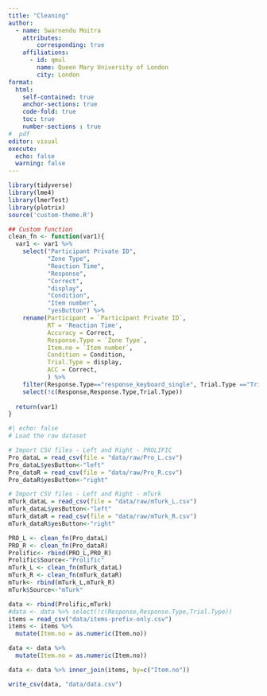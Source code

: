 ```yaml
---
title: "Cleaning"
author:
  - name: Swarnendu Moitra
    attributes:
        corresponding: true
    affiliations:
      - id: qmul
        name: Queen Mary University of London
        city: London
format: 
  html:
    self-contained: true
    anchor-sections: true
    code-fold: true
    toc: true
    number-sections : true
#  pdf
editor: visual
execute: 
  echo: false
  warning: false
---
```


```r
library(tidyverse)
library(lme4)
library(lmerTest)
library(plotrix)
source('custom-theme.R')
```

```r
## Custom function
clean_fn <- function(var1){
  var1 <- var1 %>%
    select("Participant Private ID",
           "Zone Type",
           "Reaction Time",
           "Response",
           "Correct",
           "display",
           "Condition",
           "Item number",
           "yesButton") %>%
    rename(Participant = `Participant Private ID`,
           RT = 'Reaction Time',
           Accuracy = Correct,
           Response.Type = `Zone Type`,
           Item.no = `Item number`,
           Condition = Condition,
           Trial.Type = display,
           ACC = Correct,
           ) %>% 
    filter(Response.Type=="response_keyboard_single", Trial.Type =="Trial") %>%
    select(!c(Response,Response.Type,Trial.Type))
  
  return(var1)
}
```

```r
#| echo: false
# Load the raw dataset

# Import CSV files - Left and Right - PROLIFIC
Pro_dataL = read_csv(file = "data/raw/Pro_L.csv")
Pro_dataL$yesButton<-"left"
Pro_dataR = read_csv(file = "data/raw/Pro_R.csv")
Pro_dataR$yesButton<-"right"

# Import CSV files - Left and Right - mTurk
mTurk_dataL = read_csv(file = "data/raw/mTurk_L.csv")
mTurk_dataL$yesButton<-"left"
mTurk_dataR = read_csv(file = "data/raw/mTurk_R.csv")
mTurk_dataR$yesButton<-"right"

PRO_L <- clean_fn(Pro_dataL)
PRO_R <- clean_fn(Pro_dataR)
Prolific<- rbind(PRO_L,PRO_R)
Prolific$Source<-"Prolific"
mTurk_L <- clean_fn(mTurk_dataL)
mTurk_R <- clean_fn(mTurk_dataR)
mTurk<- rbind(mTurk_L,mTurk_R)
mTurk$Source<-"mTurk"

data <- rbind(Prolific,mTurk)
#data <- data %>% select(!c(Response,Response.Type,Trial.Type))
items = read_csv("data/items-prefix-only.csv")
items <- items %>%  
  mutate(Item.no = as.numeric(Item.no))

data <- data %>%  
  mutate(Item.no = as.numeric(Item.no))

data <- data %>% inner_join(items, by=c("Item.no"))

write_csv(data, "data/data.csv")
```
